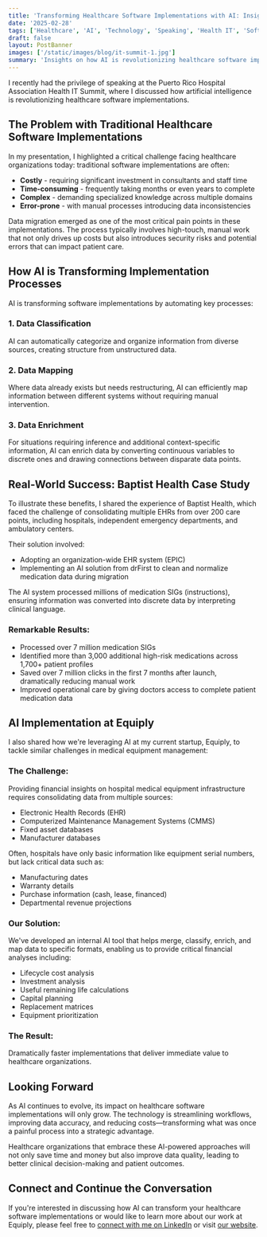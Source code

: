 ```yaml
---
title: 'Transforming Healthcare Software Implementations with AI: Insights from the Puerto Rico Hospital Association Health IT Summit'
date: '2025-02-28'
tags: ['Healthcare', 'AI', 'Technology', 'Speaking', 'Health IT', 'Software Implementation']
draft: false
layout: PostBanner
images: ['/static/images/blog/it-summit-1.jpg']
summary: 'Insights on how AI is revolutionizing healthcare software implementations by automating data migration, mapping, and enrichment, dramatically reducing costs and improving accuracy.'
---
```


I recently had the privilege of speaking at the Puerto Rico Hospital Association Health IT Summit, where I discussed how artificial intelligence is revolutionizing healthcare software implementations.

## The Problem with Traditional Healthcare Software Implementations

In my presentation, I highlighted a critical challenge facing healthcare organizations today: traditional software implementations are often:

- **Costly** - requiring significant investment in consultants and staff time
- **Time-consuming** - frequently taking months or even years to complete
- **Complex** - demanding specialized knowledge across multiple domains
- **Error-prone** - with manual processes introducing data inconsistencies

Data migration emerged as one of the most critical pain points in these implementations. The process typically involves high-touch, manual work that not only drives up costs but also introduces security risks and potential errors that can impact patient care.

## How AI is Transforming Implementation Processes

AI is transforming software implementations by automating key processes:

### 1. Data Classification

AI can automatically categorize and organize information from diverse sources, creating structure from unstructured data.

### 2. Data Mapping

Where data already exists but needs restructuring, AI can efficiently map information between different systems without requiring manual intervention.

### 3. Data Enrichment

For situations requiring inference and additional context-specific information, AI can enrich data by converting continuous variables to discrete ones and drawing connections between disparate data points.

## Real-World Success: Baptist Health Case Study

To illustrate these benefits, I shared the experience of Baptist Health, which faced the challenge of consolidating multiple EHRs from over 200 care points, including hospitals, independent emergency departments, and ambulatory centers.

Their solution involved:

- Adopting an organization-wide EHR system (EPIC)
- Implementing an AI solution from drFirst to clean and normalize medication data during migration

The AI system processed millions of medication SIGs (instructions), ensuring information was converted into discrete data by interpreting clinical language.

### Remarkable Results:

- Processed over 7 million medication SIGs
- Identified more than 3,000 additional high-risk medications across 1,700+ patient profiles
- Saved over 7 million clicks in the first 7 months after launch, dramatically reducing manual work
- Improved operational care by giving doctors access to complete patient medication data

## AI Implementation at Equiply

I also shared how we're leveraging AI at my current startup, Equiply, to tackle similar challenges in medical equipment management:

### The Challenge:

Providing financial insights on hospital medical equipment infrastructure requires consolidating data from multiple sources:

- Electronic Health Records (EHR)
- Computerized Maintenance Management Systems (CMMS)
- Fixed asset databases
- Manufacturer databases

Often, hospitals have only basic information like equipment serial numbers, but lack critical data such as:

- Manufacturing dates
- Warranty details
- Purchase information (cash, lease, financed)
- Departmental revenue projections

### Our Solution:

We've developed an internal AI tool that helps merge, classify, enrich, and map data to specific formats, enabling us to provide critical financial analyses including:

- Lifecycle cost analysis
- Investment analysis
- Useful remaining life calculations
- Capital planning
- Replacement matrices
- Equipment prioritization

### The Result:

Dramatically faster implementations that deliver immediate value to healthcare organizations.

## Looking Forward

As AI continues to evolve, its impact on healthcare software implementations will only grow. The technology is streamlining workflows, improving data accuracy, and reducing costs—transforming what was once a painful process into a strategic advantage.

Healthcare organizations that embrace these AI-powered approaches will not only save time and money but also improve data quality, leading to better clinical decision-making and patient outcomes.

## Connect and Continue the Conversation

If you're interested in discussing how AI can transform your healthcare software implementations or would like to learn more about our work at Equiply, please feel free to [connect with me on LinkedIn](https://www.linkedin.com/in/juan-angel-suarez-ab9190151/) or visit [our website](https://www.equiply.io/).
